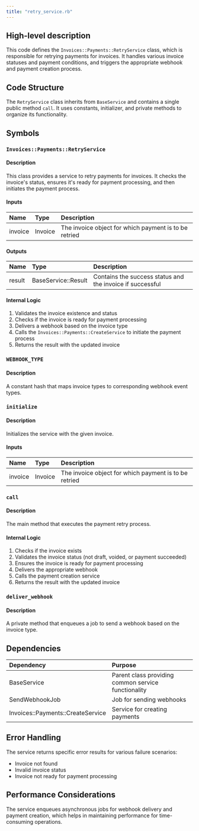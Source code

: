 ```yaml
---
title: "retry_service.rb"
---
```


## High-level description
This code defines the `Invoices::Payments::RetryService` class, which is responsible for retrying payments for invoices. It handles various invoice statuses and payment conditions, and triggers the appropriate webhook and payment creation process.

## Code Structure
The `RetryService` class inherits from `BaseService` and contains a single public method `call`. It uses constants, initializer, and private methods to organize its functionality.

## Symbols

### `Invoices::Payments::RetryService`
#### Description
This class provides a service to retry payments for invoices. It checks the invoice's status, ensures it's ready for payment processing, and then initiates the payment process.

#### Inputs
| Name | Type | Description |
|:-----|:-----|:------------|
| invoice | Invoice | The invoice object for which payment is to be retried |

#### Outputs
| Name | Type | Description |
|:-----|:-----|:------------|
| result | BaseService::Result | Contains the success status and the invoice if successful |

#### Internal Logic
1. Validates the invoice existence and status
2. Checks if the invoice is ready for payment processing
3. Delivers a webhook based on the invoice type
4. Calls the `Invoices::Payments::CreateService` to initiate the payment process
5. Returns the result with the updated invoice

### `WEBHOOK_TYPE`
#### Description
A constant hash that maps invoice types to corresponding webhook event types.

### `initialize`
#### Description
Initializes the service with the given invoice.

#### Inputs
| Name | Type | Description |
|:-----|:-----|:------------|
| invoice | Invoice | The invoice object for which payment is to be retried |

### `call`
#### Description
The main method that executes the payment retry process.

#### Internal Logic
1. Checks if the invoice exists
2. Validates the invoice status (not draft, voided, or payment succeeded)
3. Ensures the invoice is ready for payment processing
4. Delivers the appropriate webhook
5. Calls the payment creation service
6. Returns the result with the updated invoice

### `deliver_webhook`
#### Description
A private method that enqueues a job to send a webhook based on the invoice type.

## Dependencies
| Dependency | Purpose |
|:-----------|:--------|
| BaseService | Parent class providing common service functionality |
| SendWebhookJob | Job for sending webhooks |
| Invoices::Payments::CreateService | Service for creating payments |

## Error Handling
The service returns specific error results for various failure scenarios:
- Invoice not found
- Invalid invoice status
- Invoice not ready for payment processing

## Performance Considerations
The service enqueues asynchronous jobs for webhook delivery and payment creation, which helps in maintaining performance for time-consuming operations.